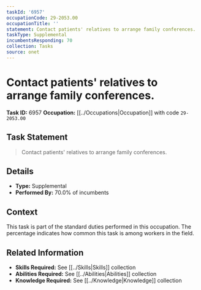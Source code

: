 ```yaml
---
taskId: '6957'
occupationCode: 29-2053.00
occupationTitle: ''
statement: Contact patients' relatives to arrange family conferences.
taskType: Supplemental
incumbentsResponding: 70
collection: Tasks
source: onet
---
```

# Contact patients' relatives to arrange family conferences.

**Task ID:** 6957
**Occupation:** [[../Occupations|Occupation]] with code `29-2053.00`

## Task Statement

> Contact patients' relatives to arrange family conferences.

## Details

- **Type:** Supplemental
- **Performed By:** 70.0% of incumbents

## Context

This task is part of the standard duties performed in this occupation. The percentage indicates how common this task is among workers in the field.

## Related Information

- **Skills Required:** See [[../Skills|Skills]] collection
- **Abilities Required:** See [[../Abilities|Abilities]] collection
- **Knowledge Required:** See [[../Knowledge|Knowledge]] collection
